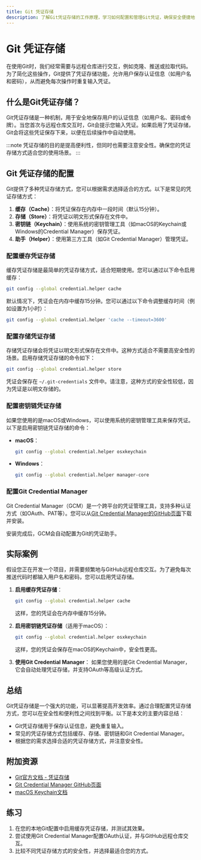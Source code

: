 ```yaml
---
title: Git 凭证存储
description: 了解Git凭证存储的工作原理，学习如何配置和管理Git凭证，确保安全便捷地访问远程仓库。
---
```


# Git 凭证存储

在使用Git时，我们经常需要与远程仓库进行交互，例如克隆、推送或拉取代码。为了简化这些操作，Git提供了凭证存储功能，允许用户保存认证信息（如用户名和密码），从而避免每次操作时重复输入凭证。

## 什么是Git凭证存储？

Git凭证存储是一种机制，用于安全地保存用户的认证信息（如用户名、密码或令牌）。当您首次与远程仓库交互时，Git会提示您输入凭证。如果启用了凭证存储，Git会将这些凭证保存下来，以便在后续操作中自动使用。

:::note
凭证存储的目的是提高便利性，但同时也需要注意安全性。确保您的凭证存储方式适合您的使用场景。
:::

## Git 凭证存储的配置

Git提供了多种凭证存储方式，您可以根据需求选择适合的方式。以下是常见的凭证存储方式：

1. **缓存（Cache）**：将凭证保存在内存中一段时间（默认15分钟）。
2. **存储（Store）**：将凭证以明文形式保存在文件中。
3. **密钥链（Keychain）**：使用系统的密钥管理工具（如macOS的Keychain或Windows的Credential Manager）保存凭证。
4. **助手（Helper）**：使用第三方工具（如Git Credential Manager）管理凭证。

### 配置缓存凭证存储

缓存凭证存储是最简单的凭证存储方式，适合短期使用。您可以通过以下命令启用缓存：

```bash
git config --global credential.helper cache
```

默认情况下，凭证会在内存中缓存15分钟。您可以通过以下命令调整缓存时间（例如设置为1小时）：

```bash
git config --global credential.helper 'cache --timeout=3600'
```

### 配置存储凭证存储

存储凭证存储会将凭证以明文形式保存在文件中。这种方式适合不需要高安全性的场景。启用存储凭证存储的命令如下：

```bash
git config --global credential.helper store
```

凭证会保存在 `~/.git-credentials` 文件中。请注意，这种方式的安全性较低，因为凭证是以明文存储的。

### 配置密钥链凭证存储

如果您使用的是macOS或Windows，可以使用系统的密钥管理工具来保存凭证。以下是启用密钥链凭证存储的命令：

- **macOS**：
  ```bash
  git config --global credential.helper osxkeychain
  ```
- **Windows**：
  ```bash
  git config --global credential.helper manager-core
  ```

### 配置Git Credential Manager

Git Credential Manager（GCM）是一个跨平台的凭证管理工具，支持多种认证方式（如OAuth、PAT等）。您可以从[Git Credential Manager的GitHub页面](https://github.com/git-ecosystem/git-credential-manager)下载并安装。

安装完成后，GCM会自动配置为Git的凭证助手。

## 实际案例

假设您正在开发一个项目，并需要频繁地与GitHub远程仓库交互。为了避免每次推送代码时都输入用户名和密码，您可以启用凭证存储。

1. **启用缓存凭证存储**：
   ```bash
   git config --global credential.helper cache
   ```
   这样，您的凭证会在内存中缓存15分钟。

2. **启用密钥链凭证存储**（适用于macOS）：
   ```bash
   git config --global credential.helper osxkeychain
   ```
   这样，您的凭证会保存在macOS的Keychain中，安全性更高。

3. **使用Git Credential Manager**：
   如果您使用的是Git Credential Manager，它会自动处理凭证存储，并支持OAuth等高级认证方式。

## 总结

Git凭证存储是一个强大的功能，可以显著提高开发效率。通过合理配置凭证存储方式，您可以在安全性和便利性之间找到平衡。以下是本文的主要内容总结：

- Git凭证存储用于保存认证信息，避免重复输入。
- 常见的凭证存储方式包括缓存、存储、密钥链和Git Credential Manager。
- 根据您的需求选择合适的凭证存储方式，并注意安全性。

## 附加资源

- [Git官方文档 - 凭证存储](https://git-scm.com/docs/gitcredentials)
- [Git Credential Manager GitHub页面](https://github.com/git-ecosystem/git-credential-manager)
- [macOS Keychain文档](https://support.apple.com/guide/keychain-access/welcome/mac)

## 练习

1. 在您的本地Git配置中启用缓存凭证存储，并测试其效果。
2. 尝试使用Git Credential Manager配置OAuth认证，并与GitHub远程仓库交互。
3. 比较不同凭证存储方式的安全性，并选择最适合您的方式。